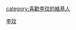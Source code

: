 {{Userbox
  |border-c = #000000
  |border-s = 1
  |id-c     = #FFFFFF
  |id-s     = 12
  |id-fc    = #000000
  |info-c   = #ff69b4
  |info-s   = 8
  |info-fc  = #FFFF
  |id       = [[File:2009 TICFE Autumn Opening CoCo Lee.jpg|60px]]
  |info     = 這用戶是'''[[李玟]]'''歌迷。
}}
<includeonly>[[category:喜歡李玟的維基人]]</includeonly>
<noinclude>[[Category:藝人用戶框模板|李玟]]</noinclude>